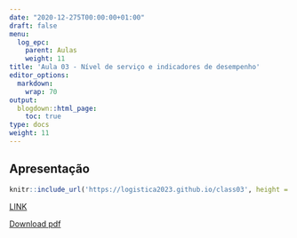 ---
date: "2020-12-275T00:00:00+01:00"
draft: false
menu:
  log_epc:
    parent: Aulas
    weight: 11
title: 'Aula 03 - Nível de serviço e indicadores de desempenho'
editor_options: 
  markdown: 
    wrap: 70
output: 
  blogdown::html_page:
    toc: true
type: docs
weight: 11
---

## Apresentação

```{r echo=FALSE, message=FALSE, warning=FALSE}
knitr::include_url('https://logistica2023.github.io/class03', height = "400px")
```

[LINK](https://logistica2023.github.io/class03)

[Download pdf](https://cefetmgbr-my.sharepoint.com/:b:/g/personal/renataoliveira_cefetmg_br/Ecn8co7kNxtJu1l7vke_c0MB7L57-bYpMdaK_zhGPJ-Plg?e=Usj6TE)
